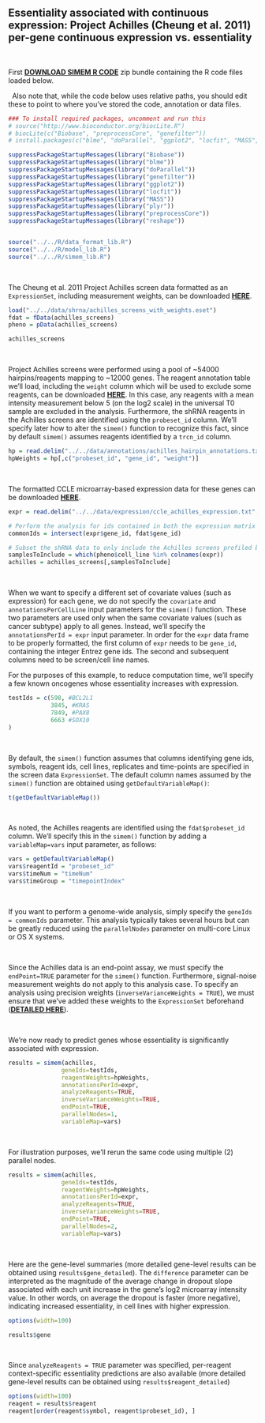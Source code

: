 Essentiality associated with continuous expression: Project Achilles (Cheung et al. 2011) per-gene continuous expression vs. essentiality
-------------------------------------------------------------

&nbsp;

First [__DOWNLOAD SIMEM R CODE__](https://github.com/neellab/simem/blob/master/R/simem_code.zip?raw=true) zip bundle containing the R code files loaded below.

&nbsp;
Also note that, while the code below uses relative paths, you should edit these to point to where you've stored the code, annotation or data files.

```r

### To install required packages, uncomment and run this
# source("http://www.bioconductor.org/biocLite.R")
# biocLite(c("Biobase", "preprocessCore", "genefilter"))
# install.packages(c("blme", "doParallel", "ggplot2", "locfit", "MASS", "plyr", "reshape"))

suppressPackageStartupMessages(library("Biobase"))
suppressPackageStartupMessages(library("blme"))
suppressPackageStartupMessages(library("doParallel"))
suppressPackageStartupMessages(library("genefilter"))
suppressPackageStartupMessages(library("ggplot2"))
suppressPackageStartupMessages(library("locfit"))
suppressPackageStartupMessages(library("MASS"))
suppressPackageStartupMessages(library("plyr"))
suppressPackageStartupMessages(library("preprocessCore"))
suppressPackageStartupMessages(library("reshape"))


source("../../R/data_format_lib.R")
source("../../R/model_lib.R")
source("../../R/simem_lib.R")
```
&nbsp;

<!---
achilles_screens_with_weights.eset ExpressionSet is stored on and linked to from Dropbox account, under /github/simem/data/shrna/
-->
The Cheung et al. 2011 Project Achilles screen data formatted as an `ExpressionSet`, including measurement weights, can be downloaded [__HERE__](https://www.dropbox.com/s/qj26t8ymz24bmcl/achilles_screens_with_weights.eset?dl=1).

```r

load("../../data/shrna/achilles_screens_with_weights.eset")
fdat = fData(achilles_screens)
pheno = pData(achilles_screens)

achilles_screens
```
&nbsp;

Project Achilles screens were performed using a pool of ~54000 hairpins/reagents mapping to ~12000 genes. The reagent annotation table we'll load, including the `weight` column which will be used to exclude some reagents, can be downloaded [__HERE__](https://github.com/neellab/simem/blob/master/data/annotations/achilles_hairpin_annotations.txt.zip?raw=true). In this case, any reagents with a mean intensity measurement below 5 (on the log2 scale) in the universal T0 sample are excluded in the analysis. Furthermore, the shRNA reagents in the Achilles screens are identified using the `probeset_id` column. We'll specify later how to alter the `simem()` function to recognize this fact, since by default `simem()` assumes reagents identified by a `trcn_id` column.

```r
hp = read.delim("../../data/annotations/achilles_hairpin_annotations.txt", header=T, as.is=T, check.names=F)
hpWeights = hp[,c("probeset_id", "gene_id", "weight")]
```
&nbsp;

The formatted CCLE microarray-based expression data for these genes can be downloaded [__HERE__](https://github.com/neellab/simem/blob/master/data/expression/ccle_achilles_expression.txt.zip?raw=true).

```r

expr = read.delim("../../data/expression/ccle_achilles_expression.txt", header=T, as.is=T, check.names=F)

# Perform the analysis for ids contained in both the expression matrix and the shRNA data.
commonIds = intersect(expr$gene_id, fdat$gene_id)

# Subset the shRNA data to only include the Achilles screens profiled by CCLE expressions
samplesToInclude = which(pheno$cell_line %in% colnames(expr))
achilles = achilles_screens[,samplesToInclude]

```
&nbsp;

When we want to specify a different set of covariate values (such as expression) for each gene, we do not specify the `covariate` and `annotationsPerCellLine` input parameters for the `simem()` function. These two parameters are used only when the same covariate values (such as cancer subtype) apply to all genes. Instead, we'll specify the `annotationsPerId = expr` input parameter. In order for the `expr` data frame to be properly formatted, the first column of `expr` needs to be `gene_id`, containing the integer Entrez gene ids. The second and subsequent columns need to be screen/cell line names.

For the purposes of this example, to reduce computation time, we'll specify a few known oncogenes whose essentiality increases with expression.

```r
testIds = c(598, #BCL2L1
            3845, #KRAS
            7849, #PAX8
            6663 #SOX10
)
```
&nbsp;

By default, the `simem()` function assumes that columns identifying gene ids, symbols, reagent ids, cell lines, replicates and time-points are specified in the screen data `ExpressionSet`. The default column names assumed by the `simem()` function are obtained using `getDefaultVariableMap()`:

```r
t(getDefaultVariableMap())
```
&nbsp;

As noted, the Achilles reagents are identified using the  `fdat$probeset_id` column. We'll specify this in the `simem()` function by adding a `variableMap=vars` input parameter, as follows:

```r

vars = getDefaultVariableMap()
vars$reagentId = "probeset_id"
vars$timeNum = "timeNum"
vars$timeGroup = "timepointIndex"
```
&nbsp;

If you want to perform a genome-wide analysis, simply specify the `geneIds = commonIds` parameter. This analysis typically takes several hours but can be greatly reduced using the `parallelNodes` parameter on multi-core Linux or OS X systems.

&nbsp;

Since the Achilles data is an end-point assay, we must specify the `endPoint=TRUE` parameter for the `simem()` function. Furthermore, signal-noise measurement weights do not apply to this analysis case. To specify an analysis using precision weights (`inverseVarianceWeights = TRUE`), we must ensure that we've added these weights to the `ExpressionSet` beforehand ([__DETAILED HERE__](https://neellab.github.io/simem/documentation/markdown/weights_precision.html)). 

&nbsp;

We're now ready to predict genes whose essentiality is significantly associated with expression.

```r


results = simem(achilles,
               geneIds=testIds,
               reagentWeights=hpWeights,
               annotationsPerId=expr, 
               analyzeReagents=TRUE,
               inverseVarianceWeights=TRUE,
               endPoint=TRUE,
               parallelNodes=1,
               variableMap=vars)
```
&nbsp;

For illustration purposes, we'll rerun the same code using multiple (2) parallel nodes.

```r


results = simem(achilles,
               geneIds=testIds,
               reagentWeights=hpWeights,
               annotationsPerId=expr, 
               analyzeReagents=TRUE,
               inverseVarianceWeights=TRUE,
               endPoint=TRUE,
               parallelNodes=2,
               variableMap=vars)
```
&nbsp;


Here are the gene-level summaries (more detailed gene-level results can be obtained using `results$gene_detailed`). The `difference` parameter can be interpreted as the magnitude of the average change in dropout slope associated with each unit increase in the gene's log2 microarray intensity value. In other words, on average the dropout is faster (more negative), indicating increased essentiality, in cell lines with higher expression.

```r
options(width=100)

results$gene
```
&nbsp;

Since `analyzeReagents = TRUE` parameter was specified, per-reagent context-specific essentiality predictions are also available (more detailed gene-level results can be obtained using `results$reagent_detailed`)

```r
options(width=100)
reagent = results$reagent
reagent[order(reagent$symbol, reagent$probeset_id), ]
```
